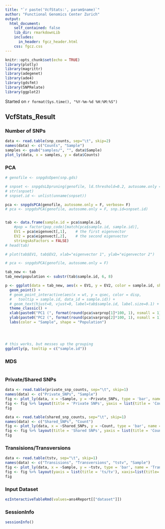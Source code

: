 ```yaml
---
title: "`r paste('VcfStats:', param$name)`"
author: "Functional Genomics Center Zurich"
output: 
  html_document:
    self_contained: false
    lib_dir: rmarkdownLib
    includes:
      in_header: fgcz_header.html
    css: fgcz.css
---
```


```r
knitr::opts_chunk$set(echo = TRUE)
library(plotly)
library(magrittr)
library(adegenet)
library(ade4)
library(gdsfmt)
library(SNPRelate)
library(ggplot2)
```
Started on `r format(Sys.time(), "%Y-%m-%d %H:%M:%S")`

## VcfStats_Result {.tabset}

### Number of SNPs

```r
data <- read.table(snp_counts, sep="\t", skip=2)
names(data) <- c("Counts", "Sample")
samples <- gsub("samples/", "", data$Sample)
plot_ly(data, x = samples, y = data$Counts)
```

### PCA

```r
# genofile <- snpgdsOpen(snp.gds)

# snpset <- snpgdsLDpruning(genofile, ld.threshold=0.2, autosome.only = F)
# str(snpset)
# snpset.id <- unlist(unname(snpset))

pca <- snpgdsPCA(genofile, autosome.only = F, verbose= F)
# pca <- snpgdsPCA(genofile, autosome.only = F, snp.id=snpset.id)


tab <- data.frame(sample.id = pca$sample.id,
    #pop = factor(pop_code)[match(pca$sample.id, sample.id)],
    EV1 = pca$eigenvect[,1],    # the first eigenvector
    EV2 = pca$eigenvect[,2],    # the second eigenvector
    stringsAsFactors = FALSE)
# head(tab)

# plot(tab$EV1, tab$EV2, xlab="eigenvector 1", ylab="eigenvector 2")

# pca <- snpgdsPCA(genofile, autosome.only = F)

tab_new <- tab
tab_new$population <- substr(tab$sample.id, 6, 8)

p <- ggplot(data = tab_new, aes(x = EV1, y = EV2, color = sample.id, shape = population)) +
  geom_point() +
  # geom_point_interactive(aes(x = wt, y = qsec, color = disp,
  #   tooltip = sample.id, data_id = sample.id)) +
  # geom_text(hjust=0, vjust=0, label=tab$sample.id, label.size=0.1) +
  theme_classic() +
  xlab(paste0("PC1 (", format(round(pca$varprop[1]*100, 1), nsmall = 1), "%)" )) +
  ylab(paste0("PC2 (", format(round(pca$varprop[2]*100, 1), nsmall = 1), "%)" )) +
  labs(color = "Sample", shape = "Population")




# this works, but messes up the grouping
ggplotly(p, tooltip = c("sample.id"))

```

### MDS

```r


```

### Private/Shared SNPs

```r
data <- read.table(private_snp_counts, sep="\t", skip=1)
names(data) <- c("Private_SNPs", "Sample")
fig <- plot_ly(data, x = ~Sample, y = ~Private_SNPs, type = 'bar', name = 'Private SNPs')
fig <- fig %>% layout(title = 'Private SNPs', yaxis = list(title = 'Count'), xaxis=list(title=''))
fig
```

```r
data <- read.table(shared_snp_counts, sep="\t", skip=1)
names(data) <- c("Shared_SNPs", "Count")
fig <- plot_ly(data, x = ~Shared_SNPs, y = ~Count, type = 'bar', name = 'Shared SNPs')
fig <- fig %>% layout(title = 'Shared SNPs', yaxis = list(title = 'Count'), xaxis=list(title='Number of shared SNPs'))
fig
```

### Transisions/Transversions

```r
data <- read.table(tstv, sep="\t", skip=1)
names(data) <- c("Transisions", "Transversions", "tstv", "Sample")
fig <- plot_ly(data, x = ~Sample, y = ~tstv, type = 'bar', name = 'Transisions/Transversions')
fig <- fig %>% layout(yaxis = list(title = 'ts/tv'), xaxis=list(title=''))
fig
```

### Input Dataset
```r
ezInteractiveTableRmd(values=ans4Report[["dataset"]])
```

### SessionInfo
```r
sessionInfo()
```
